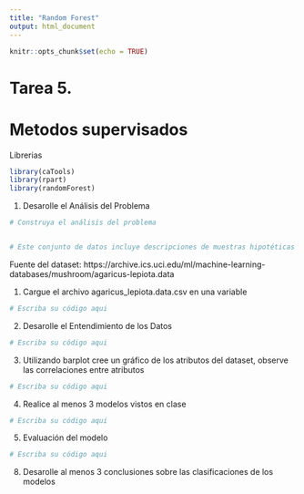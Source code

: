 ```yaml
---
title: "Random Forest"
output: html_document
---
```


```r
knitr::opts_chunk$set(echo = TRUE)
```

# Tarea 5.
# Metodos supervisados

Librerias
```r
library(caTools)
library(rpart)
library(randomForest)
```

1. Desarolle el Análisis del Problema
```r
# Construya el análisis del problema


# Este conjunto de datos incluye descripciones de muestras hipotéticas correspondientes a 23 especies de # hongos branquiales en el hongo de la familia Agaricus y Lepiota extraídas de la Guía de campo de la # # Sociedad Audubon de hongos de América del Norte (1981). Cada especie se identifica como definitivamente # comestible, definitivamente venenosa o de comestibilidad desconocida y no se recomienda. Esta última # # clase se combinó con la venenosa. La Guía establece claramente que no existe una regla simple para # # # determinar la comestibilidad de un hongo; ninguna regla como "folletos tres, que así sea" para el # roble venenoso y la hiedra.

```
Fuente del dataset:
https://archive.ics.uci.edu/ml/machine-learning-databases/mushroom/agaricus-lepiota.data

1. Cargue el archivo agaricus_lepiota.data.csv en una variable

```r
# Escriba su código aqui
```

2. Desarolle el Entendimiento de los Datos

```r
# Escriba su código aqui
```

3. Utilizando barplot cree un gráfico de los atributos del dataset, observe las correlaciones entre atributos

```r
# Escriba su código aqui
```


4. Realice al menos 3 modelos vistos en clase
```r
# Escriba su código aqui
```

5. Evaluación del modelo
```r
# Escriba su código aqui

```


8. Desarolle al menos 3 conclusiones sobre las clasificaciones de los modelos



